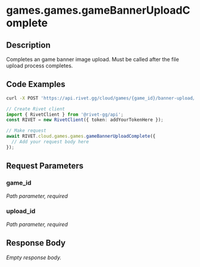 

# games.games.gameBannerUploadComplete

## Description

Completes an game banner image upload. Must be called after the file upload process completes.


## Code Examples

<CodeGroup title='Request' tag='POST' label='https://api.rivet.gg/cloud/games/{game_id}/banner-upload/{upload_id}/complete'>

```bash {{ title: 'cURL' }}
curl -X POST 'https://api.rivet.gg/cloud/games/{game_id}/banner-upload/{upload_id}/complete'
```

```ts
// Create Rivet client
import { RivetClient } from '@rivet-gg/api';
const RIVET = new RivetClient({ token: addYourTokenHere });

// Make request
await RIVET.cloud.games.games.gameBannerUploadComplete({
  // Add your request body here
});
```

</CodeGroup>


## Request Parameters


### game_id

_Path parameter, required_





### upload_id

_Path parameter, required_





## Response Body

_Empty response body._
